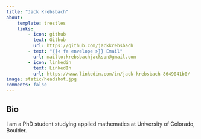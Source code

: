 ```yaml
---
title: "Jack Krebsbach"
about:
    template: trestles
    links:
        - icon: github
          text: Github
          url: https://github.com/jackkrebsbach
        - text: "{{< fa envelope >}} Email"
          url: mailto:krebsbachjackson@gmail.com
        - icon: linkedin
          text: LinkedIn
          url: https://www.linkedin.com/in/jack-krebsbach-8649041b0/
image: static/headshot.jpg
comments: false
---
```


## Bio

I am a PhD student studying applied mathematics at University of Colorado, Boulder. 
